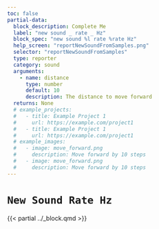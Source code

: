 ```yaml
---
toc: false
partial-data:
  block_description: Complete Me
  label: "new sound _ rate _ Hz"
  block_spec: "new sound %l rate %rate Hz"
  help_screen: "reportNewSoundFromSamples.png"
  selector: "reportNewSoundFromSamples"
  type: reporter
  category: sound
  arguments:
    - name: distance
      type: number
      default: 10
      description: The distance to move forward
  returns: None
  # example_projects:
  #   - title: Example Project 1
  #     url: https://example.com/project1
  #   - title: Example Project 1
  #     url: https://example.com/project1
  # example_images:
  #   - image: move_forward.png
  #     description: Move forward by 10 steps
  #   - image: move_forward.png
  #     description: Move forward by 10 steps
---
```


# `New Sound Rate Hz` { .unnumbered }

{{< partial ../_block.qmd >}}

